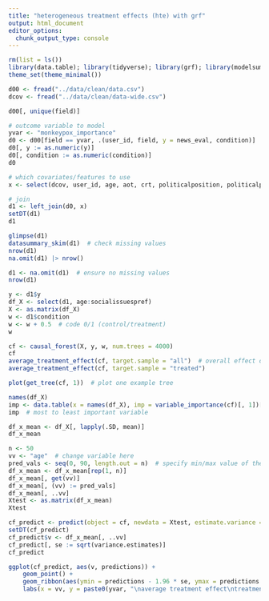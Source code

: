 ```yaml
---
title: "heterogeneous treatment effects (hte) with grf"
output: html_document
editor_options: 
  chunk_output_type: console
---
```


```r
rm(list = ls())
library(data.table); library(tidyverse); library(grf); library(modelsummary)
theme_set(theme_minimal())
```

```r
d00 <- fread("../data/clean/data.csv")
dcov <- fread("../data/clean/data-wide.csv")
```

```r
d00[, unique(field)]

# outcome variable to model
yvar <- "monkeypox_importance"
d0 <- d00[field == yvar, .(user_id, field, y = news_eval, condition)]
d0[, y := as.numeric(y)]
d0[, condition := as.numeric(condition)]
d0

# which covariates/features to use
x <- select(dcov, user_id, age, aot, crt, politicalposition, politicalpref, ses_educationlevel:socialissuespref, -ses_income)

# join
d1 <- left_join(d0, x)
setDT(d1)
d1

glimpse(d1)
datasummary_skim(d1)  # check missing values
nrow(d1)
na.omit(d1) |> nrow()

d1 <- na.omit(d1)  # ensure no missing values
nrow(d1)
```

```r
y <- d1$y
df_X <- select(d1, age:socialissuespref)
X <- as.matrix(df_X)
w <- d1$condition
w <- w + 0.5  # code 0/1 (control/treatment)
w  
```

```r
cf <- causal_forest(X, y, w, num.trees = 4000)
cf
average_treatment_effect(cf, target.sample = "all")  # overall effect of treatment on outcome
average_treatment_effect(cf, target.sample = "treated")
```

```r
plot(get_tree(cf, 1))  # plot one example tree
```

```r
names(df_X)
imp <- data.table(x = names(df_X), imp = variable_importance(cf)[, 1])[order(-imp)]
imp  # most to least important variable
```

```r
df_x_mean <- df_X[, lapply(.SD, mean)]
df_x_mean

n <- 50
vv <- "age"  # change variable here
pred_vals <- seq(0, 90, length.out = n)  # specify min/max value of the variable above
df_x_mean <- df_x_mean[rep(1, n)]
df_x_mean[, get(vv)]
df_x_mean[, (vv) := pred_vals]
df_x_mean[, ..vv]
Xtest <- as.matrix(df_x_mean)
Xtest

cf_predict <- predict(object = cf, newdata = Xtest, estimate.variance = TRUE)
setDT(cf_predict)
cf_predict$v <- df_x_mean[, ..vv]
cf_predict[, se := sqrt(variance.estimates)]
cf_predict

ggplot(cf_predict, aes(v, predictions)) +
    geom_point() +
    geom_ribbon(aes(ymin = predictions - 1.96 * se, ymax = predictions + 1.96 * se), alpha = 0.1) +
    labs(x = vv, y = paste0(yvar, "\naverage treatment effect\ntreatment minus control"))
```

